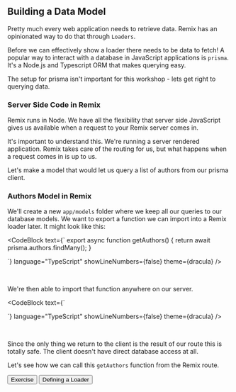 
## Building a Data Model

Pretty much every web application needs to retrieve data. Remix has an
opinionated way to do that through `Loaders`.

Before we can effectively show a loader there needs to be data to fetch! A
popular way to interact with a database in JavaScript applications is `prisma`.
It's a Node.js and Typescript ORM that makes querying easy.

The setup for prisma isn't important for this workshop - lets get right to
querying data.

### Server Side Code in Remix

Remix runs in Node. We have all the flexibility that server side JavaScript
gives us available when a request to your Remix server comes in.

It's important to understand this. We're running a server rendered application.
Remix takes care of the routing for us, but what happens when a request comes in
is up to us.

Let's make a model that would let us query a list of authors from our prisma
client.

### Authors Model in Remix

We'll create a new `app/models` folder where we keep all our queries to our
database models. We want to export a function we can import into a Remix loader
later. It might look like this:

<CodeBlock
  text={`
export async function getAuthors() {
  return await prisma.authors.findMany();
}

`} language="TypeScript" showLineNumbers={false} theme={dracula} />

<br />

We're then able to import that function anywhere on our server.

<CodeBlock
  text={`

`} language="TypeScript" showLineNumbers={false} theme={dracula} />

<br />

Since the only thing we return to the client is the result of our route this is
totally safe. The client doesn't have direct database access at all.

Let's see how we can call this `getAuthors` function from the Remix route.


<div className="button-group">
  <Link to="/modules/remix-routes/exercise">
    <button>Exercise</button>
  </Link>

  <Link to="/modules/remix-loaders/defining-a-loader">
    <button>Defining a Loader</button>
  </Link>
</div>
